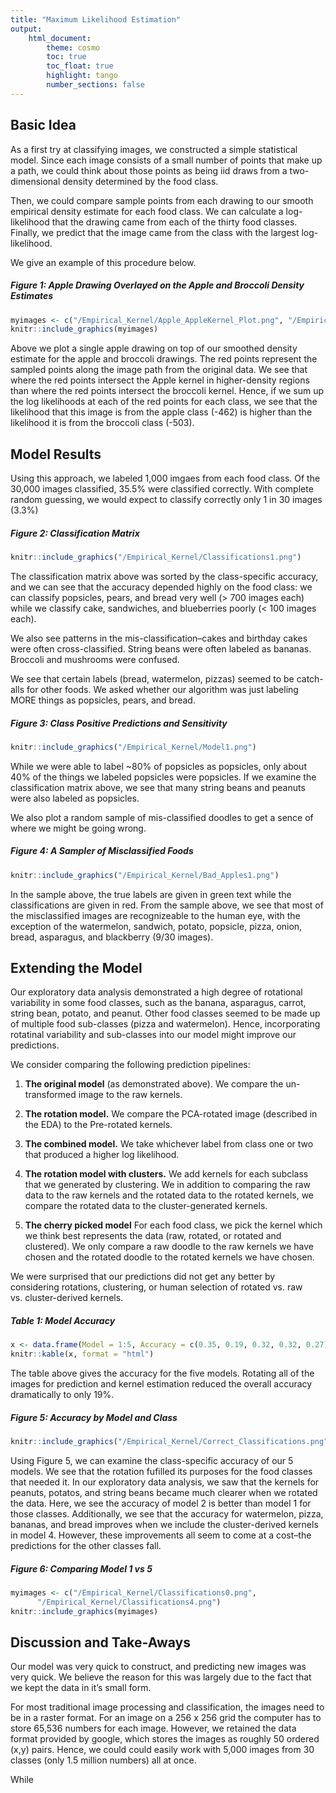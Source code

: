 ```yaml
---
title: "Maximum Likelihood Estimation"
output: 
    html_document:
        theme: cosmo 
        toc: true
        toc_float: true
        highlight: tango
        number_sections: false
---
```


## Basic Idea

As a first try at classifying images, we constructed a simple statistical model. Since each image consists of a small number of points that make up a path, 
we could think about those points as being iid draws from a two-dimensional density
determined by the food class.

Then, we could compare sample points from each drawing to our smooth empirical density estimate for each food class. We can calculate a log-likelihood that the drawing came from each of the thirty food classes. Finally, we predict that the image came from the class with the largest log-likelihood.

We give an example of this procedure below. 

##### Figure 1: Apple Drawing Overlayed on the Apple and Broccoli Density Estimates
```r
myimages <- c("/Empirical_Kernel/Apple_AppleKernel_Plot.png", "/Empirical_Kernel/Apple_BroccoliKernel_Plot.png")
knitr::include_graphics(myimages)
```

Above we plot a single apple drawing on top of our smoothed density estimate for the apple and broccoli drawings. The red points represent the sampled points along the image path from the original data. We see that where the red points intersect the Apple kernel in higher-density regions than where the red points intersect the broccoli kernel. Hence, if we sum up the log likelihoods at each of the red points for each class, we see that the likelihood that this image is from the apple class (-462) is higher than the likelihood it is from the broccoli class (-503).

## Model Results

Using this approach, we labeled 1,000 imgaes from each food class. Of the 30,000 images classified, 35.5% were classified correctly. With complete random guessing, we would expect to classify correctly only 1 in 30 images (3.3%)

##### Figure 2: Classification Matrix

```r
knitr::include_graphics("/Empirical_Kernel/Classifications1.png")
```

The classification matrix above was sorted by the class-specific accuracy, and we can see that the accuracy depended highly on the food class: we can classify popsicles, pears, and bread very well (> 700 images each) while we classify cake, sandwiches, and blueberries poorly (< 100 images each).

We also see patterns in the mis-classification--cakes and birthday cakes were often cross-classified. String beans were often labeled as bananas. Broccoli and mushrooms were confused.

We see that certain labels (bread, watermelon, pizzas) seemed to be catch-alls for other foods. We asked whether our algorithm was just labeling MORE things as popsicles, pears, and bread.

##### Figure 3: Class Positive Predictions and Sensitivity

```r
knitr::include_graphics("/Empirical_Kernel/Model1.png")
```

While we were able to label ~80% of popsicles as popsicles, only about 40% of the things we labeled popsicles were popsicles. If we examine the classification matrix above, we see that many string beans and peanuts were also labeled as popsicles.

We also plot a random sample of mis-classified doodles to get a sence of where we might be going wrong.

##### Figure 4: A Sampler of Misclassified Foods
```r
knitr::include_graphics("/Empirical_Kernel/Bad_Apples1.png")
```

In the sample above, the true labels are given in green text while the classifications are given in red. From the sample above, we see that most of the misclassified images are recognizeable to the human eye, with the exception of the watermelon, sandwich, potato, popsicle, pizza, onion, bread, asparagus, and blackberry (9/30 images).

## Extending the Model

Our exploratory data analysis demonstrated a high degree of rotational variability in some food classes, such as the banana, asparagus, carrot, string bean, potato, and peanut. Other food classes seemed to be made up of multiple food sub-classes (pizza and watermelon). Hence, incorporating  rotatinal variability and sub-classes into our model might improve our predictions.

We consider comparing the following prediction pipelines:

1. **The original model** (as demonstrated above). 
We compare the un-transformed image to the raw kernels.

2. **The rotation model.** We compare the PCA-rotated image (described in the EDA) to the Pre-rotated kernels.

3. **The combined model.** We take whichever label from class one or two that produced a higher log likelihood.

4. **The rotation model with clusters.** 
We add kernels for each subclass that we generated by clustering. We in addition to comparing the raw data to the raw kernels and the rotated data to the rotated kernels, we compare the rotated data to the cluster-generated kernels. 

5. **The cherry picked model**
For each food class, we pick the kernel which we think best represents the data (raw, rotated, or rotated and clustered). We only compare a raw doodle to the raw kernels we have chosen and the rotated doodle to the rotated kernels we have chosen.

We were surprised that our predictions did not get any better by considering  rotations,  clustering, or human selection of rotated vs. raw vs. cluster-derived kernels. 


##### Table 1: Model Accuracy
```r
x <- data.frame(Model = 1:5, Accuracy = c(0.35, 0.19, 0.32, 0.32, 0.27))
knitr::kable(x, format = "html")
```

The table above gives the accuracy for the five models. Rotating all of the images for prediction and kernel estimation reduced the overall accuracy dramatically to only 19%. 

##### Figure 5: Accuracy by Model and Class
```r
knitr::include_graphics("/Empirical_Kernel/Correct_Classifications.png")
```

Using Figure 5, we can examine the class-specific accuracy of our 5 models. We see that the rotation fufilled its purposes for the food classes that needed it. In our exploratory data analysis, we saw that the kernels for peanuts, potatos, and string beans became much clearer when we rotated the data. Here, we see the accuracy of model 2 is better than model 1 for those classes. Additionally, we see that the accuracy for watermelon, pizza, bananas, and bread improves when we include the cluster-derived kernels in model 4. However, these improvements all seem to come at a cost--the predictions for the other classes fall.

##### Figure 6: Comparing Model 1 vs 5

```r
myimages <- c("/Empirical_Kernel/Classifications0.png",
	  "/Empirical_Kernel/Classifications4.png")
knitr::include_graphics(myimages)
```

## Discussion and Take-Aways

Our model was very quick to construct, and predicting new images was very quick. We believe the reason for this was largely due to the fact that we kept the data in it's small form. 

For most traditional image processing and classification, the images need to be in a raster format. For an image on a 256 x 256 grid the computer has to store 65,536 numbers for each image. However, we retained the data format provided by google, which stores the images as roughly 50 ordered (x,y) pairs. Hence, we could could easily work with 5,000 images from 30 classes (only 1.5 million numbers) all at once. 

While 